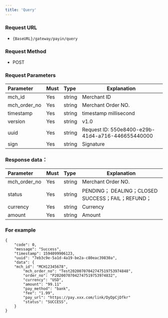 ```yaml
---
title: 'Query'
---
```


### Request URL

- `{BaseURL}/gateway/payin/query`

### Request Method
- POST

### Request Parameters


| Parameter | Must    | Type  |  Explanation  |
|:----    |:---|:----- |-----   |
|mch_id |Yes  |string |Merchant ID   |
|mch_order_no |Yes  |string | Merchant Order NO.   |
|timestamp |Yes  |string |  timestamp millisecond  |
|version |Yes  |string | v1.0 |
|uuid  | Yes  | string   | Request ID: 550e8400-e29b-41d4-a716-446655440000 |
|sign |Yes  |string | Signature |

### Response data：

| Parameter | Must    | Type  |  Explanation  |
|:----    |:---|:----- |------------------------------------|
|mch_order_no |Yes  |string | Merchant Order NO.                              |
|status |Yes  |string | PENDING； DEALING；CLOSED SUCCESS；FAIL；REFUND；|
|currency |Yes  |string | Currency                               |
|amount |Yes  |string | Amount                               |

### For example

```
{
	"code": 0,
	"message": "Success",
	"timestamp": 1594099906123,
	"uuid": "7eb3c9e-5a1d-4a19-be2a-c80eac39830a",
	"data": {
    "mch_id": "MCH12345678",
		"mch_order_no": "Test20200707042747519753974848",
		"order_no": "P20200707042747519753974832",
		"currency": "USD",
		"amount": "99.11"
		"pay_method": "bank",
		"fee": "1.99",
		"pay_url": "https://pay.xxx.com/link/DyDpCjDfkr"
		"status": "SUCCESS",
	}
}
```